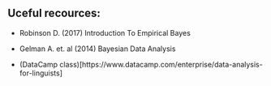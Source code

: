 ## Uceful recources:

* Robinson D. (2017) Introduction To Empirical Bayes
* Gelman A. et. al (2014) Bayesian Data Analysis

* (DataCamp class)[https://www.datacamp.com/enterprise/data-analysis-for-linguists]